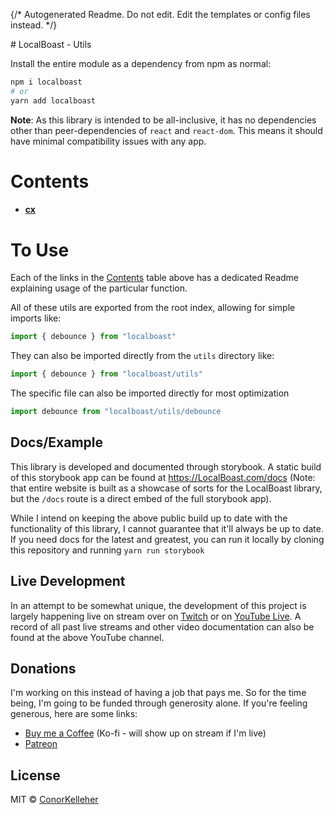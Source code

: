 {/* Autogenerated Readme. Do not edit. Edit the templates or config files instead. */}

<Meta title="Utils" />
# LocalBoast - Utils

Install the entire module as a dependency from npm as normal:

```bash
npm i localboast
# or
yarn add localboast
```

**Note**: As this library is intended to be all-inclusive, it has no dependencies other than peer-dependencies of `react` and `react-dom`. This means it should have minimal compatibility issues with any app.

# Contents

- #### [cx](?path=/docs/utils-cx--docs)

# To Use

Each of the links in the [Contents](#contents) table above has a dedicated Readme explaining usage of the particular function.

All of these utils are exported from the root index, allowing for simple imports like:

```javascript
import { debounce } from "localboast"
```

They can also be imported directly from the `utils` directory like:

```javascript
import { debounce } from "localboast/utils"
```

The specific file can also be imported directly for most optimization

```javascript
import debounce from "localboast/utils/debounce
```

## Docs/Example

This library is developed and documented through storybook.
A static build of this storybook app can be found at https://LocalBoast.com/docs
(Note: that entire website is built as a showcase of sorts for the LocalBoast library, but the `/docs` route is a direct embed of the full storybook app).

While I intend on keeping the above public build up to date with the functionality of this library, I cannot guarantee that it'll always be up to date. If you need docs for the latest and greatest, you can run it locally by cloning this repository and running `yarn run storybook`

## Live Development

In an attempt to be somewhat unique, the development of this project is largely happening live on stream over on [Twitch](https://twitch.tv/localboast) or on [YouTube Live](http://youtube.com/channel/UCt-IaL4qQsOU6_rbS7zky1Q/live). A record of all past live streams and other video documentation can also be found at the above YouTube channel.

## Donations

I'm working on this instead of having a job that pays me. So for the time being, I'm going to be funded through generosity alone. If you're feeling generous, here are some links:

- [Buy me a Coffee](https://localboast.com/kofi) (Ko-fi - will show up on stream if I'm live)
- [Patreon](https://localboast.com/patreon)

## License

MIT © [ConorKelleher](https://github/com/ConorKelleher)
